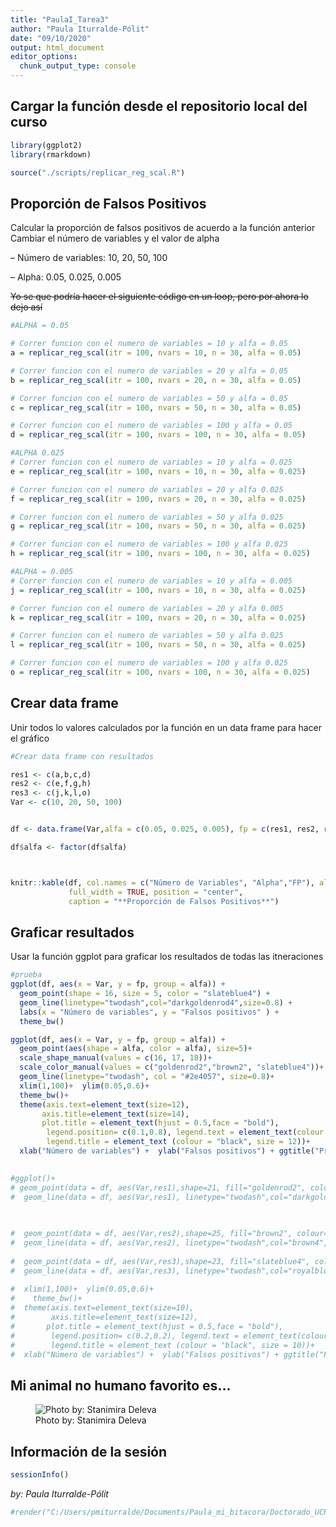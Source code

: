 ---
title: "PaulaI_Tarea3"
author: "Paula Iturralde-Pólit"
date: "09/10/2020"
output: html_document
editor_options: 
  chunk_output_type: console
---

## Cargar la función desde el repositorio local del curso

```{r, echo=TRUE}


library(ggplot2)
library(rmarkdown)

source("./scripts/replicar_reg_scal.R")

```

## Proporción de Falsos Positivos 

Calcular la proporción de falsos positivos de acuerdo a la función anterior 
Cambiar el número de variables y el valor de alpha 

-- Número de variables: 10, 20, 50, 100


-- Alpha: 0.05, 0.025, 0.005

~~Yo se que podría hacer el siguiente código en un loop, pero por ahora lo dejo así~~

```{r, echo=TRUE, results='hide'}

#ALPHA = 0.05

# Correr funcion con el numero de variables = 10 y alfa = 0.05
a = replicar_reg_scal(itr = 100, nvars = 10, n = 30, alfa = 0.05)

# Correr funcion con el numero de variables = 20 y alfa = 0.05
b = replicar_reg_scal(itr = 100, nvars = 20, n = 30, alfa = 0.05)

# Correr funcion con el numero de variables = 50 y alfa = 0.05
c = replicar_reg_scal(itr = 100, nvars = 50, n = 30, alfa = 0.05)

# Correr funcion con el numero de variables = 100 y alfa = 0.05
d = replicar_reg_scal(itr = 100, nvars = 100, n = 30, alfa = 0.05)

#ALPHA 0.025
# Correr funcion con el numero de variables = 10 y alfa = 0.025 
e = replicar_reg_scal(itr = 100, nvars = 10, n = 30, alfa = 0.025)

# Correr funcion con el numero de variables = 20 y alfa 0.025 
f = replicar_reg_scal(itr = 100, nvars = 20, n = 30, alfa = 0.025)

# Correr funcion con el numero de variables = 50 y alfa 0.025 
g = replicar_reg_scal(itr = 100, nvars = 50, n = 30, alfa = 0.025)

# Correr funcion con el numero de variables = 100 y alfa 0.025 
h = replicar_reg_scal(itr = 100, nvars = 100, n = 30, alfa = 0.025)

#ALPHA = 0.005
# Correr funcion con el numero de variables = 10 y alfa = 0.005 
j = replicar_reg_scal(itr = 100, nvars = 10, n = 30, alfa = 0.025)

# Correr funcion con el numero de variables = 20 y alfa 0.005 
k = replicar_reg_scal(itr = 100, nvars = 20, n = 30, alfa = 0.025)

# Correr funcion con el numero de variables = 50 y alfa 0.025 
l = replicar_reg_scal(itr = 100, nvars = 50, n = 30, alfa = 0.025)

# Correr funcion con el numero de variables = 100 y alfa 0.025 
o = replicar_reg_scal(itr = 100, nvars = 100, n = 30, alfa = 0.025)


```

## Crear data frame

Unir todos lo valores calculados por la función en un data frame para hacer el gráfico

```{r, echo=TRUE}

#Crear data frame con resultados

res1 <- c(a,b,c,d)
res2 <- c(e,f,g,h)
res3 <- c(j,k,l,o)
Var <- c(10, 20, 50, 100)


df <- data.frame(Var,alfa = c(0.05, 0.025, 0.005), fp = c(res1, res2, res3))

df$alfa <- factor(df$alfa)



knitr::kable(df, col.names = c("Número de Variables", "Alpha","FP"), align = c("l", "c", "c"),
             full_width = TRUE, position = "center", 
             caption = "**Proporción de Falsos Positivos**")

```


## Graficar resultados 

Usar la función ggplot para graficar los resultados de todas las itneraciones 


```{r, include=FALSE, results='hide'}

#prueba
ggplot(df, aes(x = Var, y = fp, group = alfa)) +  
  geom_point(shape = 16, size = 5, color = "slateblue4") +
  geom_line(linetype="twodash",col="darkgoldenrod4",size=0.8) + 
  labs(x = "Número de variables", y = "Falsos positivos" ) +
  theme_bw()

```

```{r, echo=TRUE }

ggplot(df, aes(x = Var, y = fp, group = alfa)) +
  geom_point(aes(shape = alfa, color = alfa), size=5)+
  scale_shape_manual(values = c(16, 17, 18))+
  scale_color_manual(values = c("goldenrod2","brown2", "slateblue4"))+
  geom_line(linetype="twodash", col = "#2e4057", size=0.8)+
  xlim(1,100)+  ylim(0.05,0.6)+
  theme_bw()+
  theme(axis.text=element_text(size=12),
       axis.title=element_text(size=14),
       plot.title = element_text(hjust = 0.5,face = "bold"),
        legend.position= c(0.1,0.8), legend.text = element_text(colour = "black", size = 10),
        legend.title = element_text (colour = "black", size = 12))+
  xlab("Número de variables") +  ylab("Falsos positivos") + ggtitle("Proporción de falsos positivos")
   

```




```{r, echo=FALSE, results = 'hide'}

#ggplot()+
# geom_point(data = df, aes(Var,res1),shape=21, fill="goldenrod2", colour="darkgoldenrod4", size=5)+
#  geom_line(data = df, aes(Var,res1), linetype="twodash",col="darkgoldenrod4",size=0.8)+
  

  
#  geom_point(data = df, aes(Var,res2),shape=25, fill="brown2", colour="brown4", size=5)+
#  geom_line(data = df, aes(Var,res2), linetype="twodash",col="brown4",size=0.8)+
  
#  geom_point(data = df, aes(Var,res3),shape=23, fill="slateblue4", colour="royalblue4", size=5)+
#  geom_line(data = df, aes(Var,res3), linetype="twodash",col="royalblue4", size=0.8)+
  
#  xlim(1,100)+  ylim(0.05,0.6)+
#    theme_bw()+
#  theme(axis.text=element_text(size=10),
#        axis.title=element_text(size=12),
#       plot.title = element_text(hjust = 0.5,face = "bold"),
#        legend.position= c(0.2,0.2), legend.text = element_text(colour = "black", size = 10),
#        legend.title = element_text (colour = "black", size = 10))+
#  xlab("Número de variables") +  ylab("Falsos positivos") + ggtitle("Proporción de falsos positivos")


```

## Mi animal no humano favorito es...


![Photo by: Stanimira Deleva](C:/Users/pmiturralde/Desktop/Murcis/Fotos/Foto 7. Stanimira Deleva.jpg)


## Información de la sesión

```{r, echo=FALSE}

sessionInfo()

```


*by: Paula Iturralde-Pólit*

```{r, echo = FALSE}


#render("C:/Users/pmiturralde/Documents/Paula_mi_bitacora/Doctorado_UCR/Cursos/Ciencia_Rep/Repositorio/curso_reproducible/curso_reproducible/PaulaI_Tarea3.Rmd")
```

